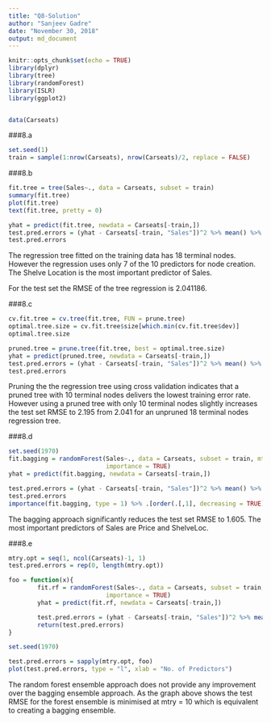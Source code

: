 ```yaml
---
title: "Q8-Solution"
author: "Sanjeev Gadre"
date: "November 30, 2018"
output: md_document
---
```


```r
knitr::opts_chunk$set(echo = TRUE)
library(dplyr)
library(tree)
library(randomForest)
library(ISLR)
library(ggplot2)


data(Carseats)
```

###8.a
```r
set.seed(1)
train = sample(1:nrow(Carseats), nrow(Carseats)/2, replace = FALSE)
```

###8.b
```r
fit.tree = tree(Sales~., data = Carseats, subset = train)
summary(fit.tree)
plot(fit.tree)
text(fit.tree, pretty = 0)

yhat = predict(fit.tree, newdata = Carseats[-train,])
test.pred.errors = (yhat - Carseats[-train, "Sales"])^2 %>% mean() %>% sqrt()
test.pred.errors
```

The regression tree fitted on the training data has 18 terminal nodes. However the regression uses only 7 of the 10 predictors for node creation. The Shelve Location is the most important predictor of Sales.

For the test set the RMSE of the tree regression is 2.041186.

###8.c
```r
cv.fit.tree = cv.tree(fit.tree, FUN = prune.tree)
optimal.tree.size = cv.fit.tree$size[which.min(cv.fit.tree$dev)]
optimal.tree.size

pruned.tree = prune.tree(fit.tree, best = optimal.tree.size)
yhat = predict(pruned.tree, newdata = Carseats[-train,])
test.pred.errors = (yhat - Carseats[-train, "Sales"])^2 %>% mean() %>% sqrt()
test.pred.errors
```

Pruning the the regression tree using cross validation indicates that a pruned tree with 10 terminal nodes delivers the lowest training error rate. However using a pruned tree with only 10 terminal nodes slightly increases the test set RMSE to 2.195 from 2.041 for an unpruned 18 terminal nodes regression tree.

###8.d
```r
set.seed(1970)
fit.bagging = randomForest(Sales~., data = Carseats, subset = train, mtry = ncol(Carseats)-1,
                           importance = TRUE)
yhat = predict(fit.bagging, newdata = Carseats[-train,])

test.pred.errors = (yhat - Carseats[-train, "Sales"])^2 %>% mean() %>% sqrt()
test.pred.errors
importance(fit.bagging, type = 1) %>% .[order(.[,1], decreasing = TRUE),]
```

The bagging approach significantly reduces the test set RMSE to 1.605. The most important predictors of Sales are Price and ShelveLoc.

###8.e
```r
mtry.opt = seq(1, ncol(Carseats)-1, 1)
test.pred.errors = rep(0, length(mtry.opt))

foo = function(x){
        fit.rf = randomForest(Sales~., data = Carseats, subset = train, mtry = x,
                           importance = TRUE)
        yhat = predict(fit.rf, newdata = Carseats[-train,])

        test.pred.errors = (yhat - Carseats[-train, "Sales"])^2 %>% mean() %>% sqrt()
        return(test.pred.errors)
}

set.seed(1970)

test.pred.errors = sapply(mtry.opt, foo)
plot(test.pred.errors, type = "l", xlab = "No. of Predictors")

```

The random forest ensemble approach does not provide any improvement over the bagging ensemble approach. As the graph above shows the test RMSE for the forest ensemble is minimised at mtry = 10 which is equivalent to creating a bagging ensemble.
